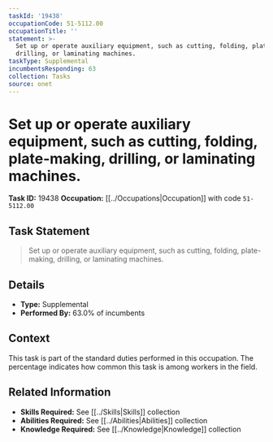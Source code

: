 ```yaml
---
taskId: '19438'
occupationCode: 51-5112.00
occupationTitle: ''
statement: >-
  Set up or operate auxiliary equipment, such as cutting, folding, plate-making,
  drilling, or laminating machines.
taskType: Supplemental
incumbentsResponding: 63
collection: Tasks
source: onet
---
```

# Set up or operate auxiliary equipment, such as cutting, folding, plate-making, drilling, or laminating machines.

**Task ID:** 19438
**Occupation:** [[../Occupations|Occupation]] with code `51-5112.00`

## Task Statement

> Set up or operate auxiliary equipment, such as cutting, folding, plate-making, drilling, or laminating machines.

## Details

- **Type:** Supplemental
- **Performed By:** 63.0% of incumbents

## Context

This task is part of the standard duties performed in this occupation. The percentage indicates how common this task is among workers in the field.

## Related Information

- **Skills Required:** See [[../Skills|Skills]] collection
- **Abilities Required:** See [[../Abilities|Abilities]] collection
- **Knowledge Required:** See [[../Knowledge|Knowledge]] collection
